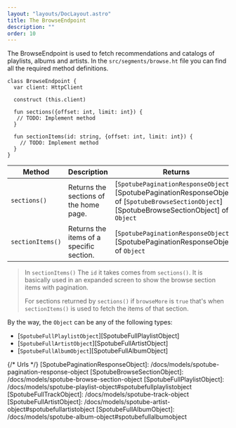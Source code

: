 ```yaml
---
layout: "layouts/DocLayout.astro"
title: The BrowseEndpoint
description: ""
order: 10
---
```


The BrowseEndpoint is used to fetch recommendations and catalogs of playlists, albums and artists. In the `src/segments/browse.ht` file you can find all the
required method definitions.

```hetu_script
class BrowseEndpoint {
  var client: HttpClient

  construct (this.client)

  fun sections({offset: int, limit: int}) {
   // TODO: Implement method
  }

  fun sectionItems(id: string, {offset: int, limit: int}) {
    // TODO: Implement method
  }
}
```

| Method           | Description                              | Returns                                                                                                                                        |
| ---------------- | ---------------------------------------- | ---------------------------------------------------------------------------------------------------------------------------------------------- |
| `sections()`     | Returns the sections of the home page.   | [`SpotubePaginationResponseObject`][SpotubePaginationResponseObject] of [`SpotubeBrowseSectionObject`][SpotubeBrowseSectionObject] of `Object` |
| `sectionItems()` | Returns the items of a specific section. | [`SpotubePaginationResponseObject`][SpotubePaginationResponseObject] of `Object`                                                               |

> In `sectionItems()` The `id` it takes comes from `sections()`. It is basically used in an expanded screen to show the browse section items with pagination.
>
> For sections returned by `sections()` if `browseMore` is `true` that's when `sectionItems()` is used to fetch the items of that section.

By the way, the `Object` can be any of the following types:

- [`SpotubeFullPlaylistObject`][SpotubeFullPlaylistObject]
- [`SpotubeFullArtistObject`][SpotubeFullArtistObject]
- [`SpotubeFullAlbumObject`][SpotubeFullAlbumObject]

{/* Urls */}
[SpotubePaginationResponseObject]: /docs/models/spotube-pagination-response-object
[SpotubeBrowseSectionObject]: /docs/models/spotube-browse-section-object
[SpotubeFullPlaylistObject]: /docs/models/spotube-playlist-object#spotubefullplaylistobject
[SpotubeFullTrackObject]: /docs/models/spotube-track-object
[SpotubeFullArtistObject]: /docs/models/spotube-artist-object#spotubefullartistobject
[SpotubeFullAlbumObject]: /docs/models/spotube-album-object#spotubefullalbumobject
